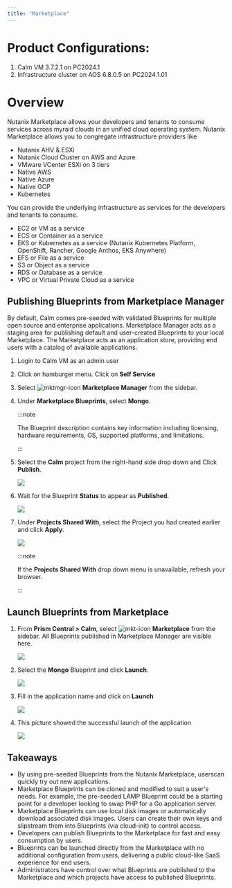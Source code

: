 ```yaml
---
title: "Marketplace"
---
```


# Product Configurations:

1.  Calm VM 3.7.2.1 on PC2024.1
2.  Infrastructure cluster on AOS 6.8.0.5 on PC2024.1.01

# Overview

Nutanix Marketplace allows your developers and tenants to consume services across myraid clouds in an unified cloud
operating system.  Nutanix Marketplace allows you to congregate infrastructure providers like

- Nutanix AHV & ESXi 
- Nutanix Cloud Cluster on AWS and Azure 
- VMware VCenter ESXi on 3 tiers 
- Native AWS
- Native Azure 
- Native GCP
- Kubernetes

You can provide the underlying infrastructure as services for the developers and tenants to consume.

- EC2 or VM as a service
- ECS or Container as a service
- EKS or Kubernetes as a service (Nutanix Kubernetes Platform, OpenShift, Rancher, Google Anthos, EKS Anywhere)
- EFS or File as a service
- S3 or Object as a service
- RDS or Database as a service
- VPC or Virtual Private Cloud as a service

## Publishing Blueprints from Marketplace Manager

By default, Calm comes pre-seeded with validated Blueprints for multiple open source and enterprise applications. Marketplace Manager acts as a
staging area for publishing default and user-created Blueprints to your local Marketplace. The Marketplace acts as an application store,
providing end users with a catalog of available applications.

1.  Login to Calm VM as an admin user

2.  Click on hamburger menu.  Click on **Self Service**


      
2. Select ![mktmgr-icon](../images/marketplacemanager_icon.png) **Marketplace Manager** from the sidebar.

2. Under **Marketplace Blueprints**, select **Mongo**.

   :::note
    
   The Blueprint description contains key information including licensing, hardware requirements, OS, supported platforms, and limitations.
   
   :::

1.  Select the **Calm** project from the right-hand side drop down and
    Click **Publish**.

    ![](images/5.17/mongo_marketplace_1.png)

1.  Wait for the Blueprint **Status** to appear as **Published**.

    ![](images/5.17/mongo_marketplace_2.png)

1.  Under **Projects Shared With**, select the Project you had created
    earlier and click **Apply**.

    ![](images/5.17/mongo_marketplace_3.png)

    :::note
    
    If the **Projects Shared With** drop down menu is unavailable, refresh your browser.

    :::

## Launch Blueprints from Marketplace

1.  From **Prism Central > Calm**, select ![mkt-icon](../images/marketplace_icon.png) **Marketplace** from the
    sidebar. All Blueprints published in Marketplace Manager are visible here.

    ![](images/5.17/mongo_marketplace_4.png)

1.  Select the **Mongo** Blueprint and click **Launch**.

    ![](images/5.17/mongo_marketplace_5.png)

1.  Fill in the application name and click on **Launch**

    ![](images/5.17/mongo_marketplace_launch.png)

1.  This picture showed the successful launch of the application

    ![](images/5.17/mongo_marketplace_success.png)

## Takeaways

-   By using pre-seeded Blueprints from the Nutanix Marketplace, userscan quickly try out new applications.
-   Marketplace Blueprints can be cloned and modified to suit a user's needs. For example, the pre-seeded LAMP Blueprint could be a
    starting point for a developer looking to swap PHP for a Go application server.
-   Marketplace Blueprints can use local disk images or automatically download associated disk images. Users can create their own keys and
    slipstream them into Blueprints (via cloud-init) to control access.
-   Developers can publish Blueprints to the Marketplace for fast and easy consumption by users.
-   Blueprints can be launched directly from the Marketplace with no additional configuration from users, delivering a public cloud-like
    SaaS experience for end users.
-   Administrators have control over what Blueprints are published to the Marketplace and which projects have access to published Blueprints.
